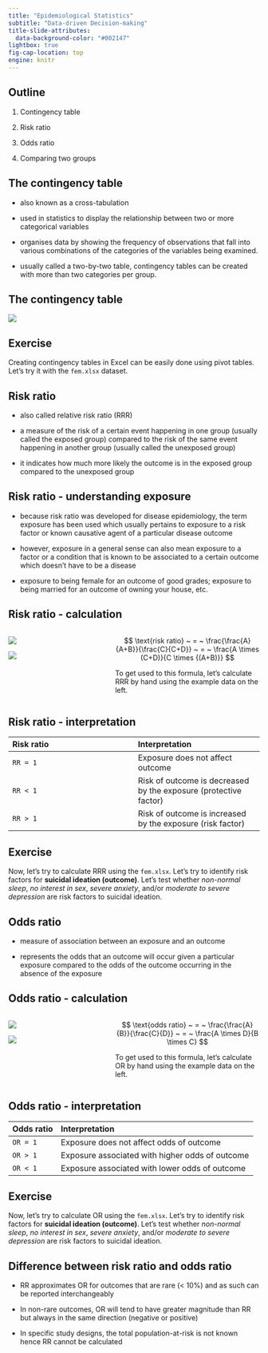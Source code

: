 ```yaml
---
title: "Epidemiological Statistics"
subtitle: "Data-driven Decision-making"
title-slide-attributes: 
  data-background-color: "#002147"
lightbox: true
fig-cap-location: top
engine: knitr
---
```


## Outline

1. Contingency table

2. Risk ratio

3. Odds ratio

4. Comparing two groups

## The contingency table

* also known as a cross-tabulation

* used in statistics to display the relationship between two or more categorical variables

* organises data by showing the frequency of observations that fall into various combinations of the categories of the variables being examined.

* usually called a two-by-two table, contingency tables can be created with more than two categories per group.

## The contingency table

![](../../images/contingency_table.png){fig-align="center"}

## Exercise {.center}

Creating contingency tables in Excel can be easily done using pivot tables. Let's try it with the `fem.xlsx` dataset.

## Risk ratio

* also called relative risk ratio (RRR)

* a measure of the risk of a certain event happening in one group (usually called the exposed group) compared to the risk of the same event happening in another group (usually called the unexposed group)

* it indicates how much more likely the outcome is in the exposed group compared to the unexposed group

## Risk ratio - understanding exposure

* because risk ratio was developed for disease epidemiology, the term exposure has been used which usually pertains to exposure to a risk factor or known causative agent of a particular disease outcome

* however, exposure in a general sense can also mean exposure to a factor or a condition that is known to be associated to a certain outcome which doesn't have to be a disease

* exposure to being female for an outcome of good grades; exposure to being married for an outcome of owning your house, etc.

## Risk ratio - calculation {.center}

:::: {.columns}

::: {.column width="40%"}

![](../../images/contingency_table.png){fig-align="center"}

![](../../images/contingency_example_data.png){fig-align="center"}

:::


::: {.column width="60%"}

$$ \text{risk ratio} ~ = ~ \frac{\frac{A}{A+B}}{\frac{C}{C+D}} ~ = ~ \frac{A \times (C+D)}{C \times {(A+B)}} $$

To get used to this formula, let's calculate RRR by hand using the example data on the left.

:::

::::

## Risk ratio - interpretation

**Risk ratio** | **Interpretation**
:--- | :---
`RR = 1` | Exposure does not affect outcome
`RR < 1` | Risk of outcome is decreased by the exposure (protective factor)
`RR > 1` | Risk of outcome is increased by the exposure (risk factor)

## Exercise {.center}

Now, let's try to calculate RRR using the `fem.xlsx`. Let's try to identify risk factors for **suicidal ideation (outcome)**. Let's test whether _non-normal sleep_, _no interest in sex_, _severe anxiety_, and/or _moderate to severe depression_ are risk factors to suicidal ideation.

## Odds ratio

* measure of association between an exposure and an outcome

* represents the odds that an outcome will occur given a particular exposure compared to the odds of the outcome occurring in the absence of the exposure

## Odds ratio - calculation

:::: {.columns}

::: {.column width="40%"}

![](../../images/contingency_table.png){fig-align="center"}

![](../../images/contingency_example_data.png){fig-align="center"}

:::


::: {.column width="60%"}

$$ \text{odds ratio} ~ = ~ \frac{\frac{A}{B}}{\frac{C}{D}} ~ = ~ \frac{A \times D}{B \times C} $$

To get used to this formula, let's calculate OR by hand using the example data on the left.

:::

::::

## Odds ratio - interpretation

**Odds ratio** | **Interpretation**
:--- | :---
`OR = 1` | Exposure does not affect odds of outcome
`OR > 1` | Exposure associated with higher odds of outcome
`OR < 1` | Exposure associated with lower odds of outcome

## Exercise {.center}

Now, let's try to calculate OR using the `fem.xlsx`. Let's try to identify risk factors for **suicidal ideation (outcome)**. Let's test whether _non-normal sleep_, _no interest in sex_, _severe anxiety_, and/or _moderate to severe depression_ are risk factors to suicidal ideation.


## Difference between risk ratio and odds ratio

* RR approximates OR for outcomes that are rare (< 10%) and as such can be reported interchangeably

* In non-rare outcomes, OR will tend to have greater magnitude than RR but always in the same direction (negative or positive)

* In specific study designs, the total population-at-risk is not known hence RR cannot be calculated




